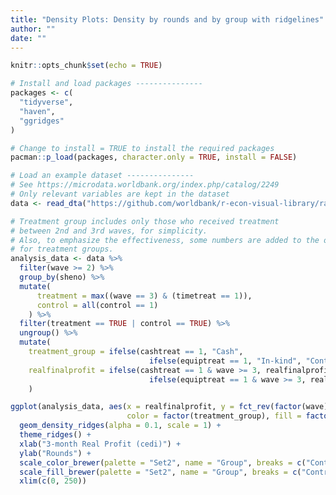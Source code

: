 ```yaml
---
title: "Density Plots: Density by rounds and by group with ridgelines"
author: ""
date: ""
---
```


```r
knitr::opts_chunk$set(echo = TRUE)
```

```r
# Install and load packages ---------------
packages <- c(
  "tidyverse",
  "haven",
  "ggridges"
)

# Change to install = TRUE to install the required packages
pacman::p_load(packages, character.only = TRUE, install = FALSE)

# Load an example dataset ---------------
# See https://microdata.worldbank.org/index.php/catalog/2249
# Only relevant variables are kept in the dataset
data <- read_dta("https://github.com/worldbank/r-econ-visual-library/raw/master/Library/Data/ReplicationDataGhanaJDE_short.dta")

# Treatment group includes only those who received treatment 
# between 2nd and 3rd waves, for simplicity.
# Also, to emphasize the effectiveness, some numbers are added to the outcome 
# for treatment groups.
analysis_data <- data %>%
  filter(wave >= 2) %>%
  group_by(sheno) %>%
  mutate(
      treatment = max((wave == 3) & (timetreat == 1)),
      control = all(control == 1)
    ) %>%
  filter(treatment == TRUE | control == TRUE) %>%
  ungroup() %>%
  mutate(
    treatment_group = ifelse(cashtreat == 1, "Cash",
                               ifelse(equiptreat == 1, "In-kind", "Control")),
    realfinalprofit = ifelse(cashtreat == 1 & wave >= 3, realfinalprofit + 50,
                               ifelse(equiptreat == 1 & wave >= 3, realfinalprofit + 100, realfinalprofit))
    )

ggplot(analysis_data, aes(x = realfinalprofit, y = fct_rev(factor(wave)), 
                          color = factor(treatment_group), fill = factor(treatment_group))) +
  geom_density_ridges(alpha = 0.1, scale = 1) +
  theme_ridges() +
  xlab("3-month Real Profit (cedi)") +
  ylab("Rounds") +
  scale_color_brewer(palette = "Set2", name = "Group", breaks = c("Control", "Cash", "In-kind")) +
  scale_fill_brewer(palette = "Set2", name = "Group", breaks = c("Control", "Cash", "In-kind")) +
  xlim(c(0, 250))

```


